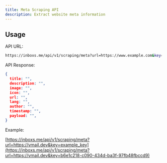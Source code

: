 ```yaml
---
title: Meta Scraping API
description: Extract website meta information
---
```


##  Usage

API URL:
```bash
https://inboxs.me/api/v1/scraping/meta?url=https://www.example.com&key=your_api_key
```

API Response:
```json
{
  title: "",
  description: "",
  image: "",
  icon: "",
  url: "",
  lang: "",
  author: "",
  timestamp: "",
  payload: "",
}
```

Example:

[https://inboxs.me/api/v1/scraping/meta?url=https://vmail.dev&key=example_key](https://inboxs.me/api/v1/scraping/meta?url=https://vmail.dev&key=b6e1c218-c090-434d-ba3f-97fb48fbccd9)
